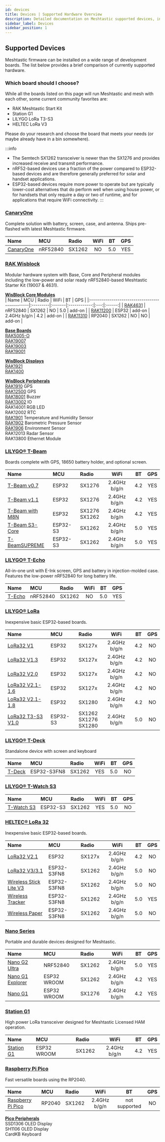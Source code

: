 ```yaml
---
id: devices
title: Devices | Supported Hardware Overview
description: Detailed documentation on Meshtastic supported devices, including hardware specifications, performance comparisons, and guides.
sidebar_label: Devices
sidebar_position: 1
---
```


## Supported Devices
Meshtastic firmware can be installed on a wide range of development boards. The list below provides a brief comparison of currently supported hardware.

### Which board should I choose?

While all the boards listed on this page will run Meshtastic and mesh with each other, some current community favorites are:
- RAK Meshtastic Start Kit
- Station G1
- LILYGO LoRa T3-S3
- HELTEC LoRa V3

Please do your research and choose the board that meets your needs (or maybe already have in a bin somewhere).

:::info
- The Semtech SX1262 transceiver is newer than the SX1276 and provides increased receive and transmit performance.
- nRF52-based devices use a fraction of the power compared to ESP32-based devices and are therefore generally preferred for solar and handset applications.
- ESP32-based devices require more power to operate but are typically lower-cost alternatives that do perform well when using house power, or for handsets that only require a day or two of runtime, and for applications that require WiFi connectivity.
:::

### [CanaryOne](./canary/)
Complete solution with battery, screen, case, and antenna.  Ships pre-flashed with latest Meshtastic firmware.

| Name                                           | MCU      | Radio  |     WiFi     | BT  |  GPS   |
|:-----------------------------------------------|:---------|:-------|:------------:|:---:|:------:|
| [CanaryOne](./canary/canary-one)               | nRF52840 | SX1262 |      NO      | 5.0 | YES    |

### [RAK Wisblock](./rak/)
Modular hardware system with Base, Core and Peripheral modules including the low-power and solar ready nRF52840-based Meshtastic Starter Kit (19007 & 4631).

[**WisBlock Core Modules**](./rak/core-module/)<br/>
| Name                                           | MCU      | Radio  |     WiFi     | BT  |  GPS   |
|:-----------------------------------------------|:---------|:-------|:------------:|:---:|:------:|
| [RAK4631](./rak/core-module?rakcore=RAK4631)   | nRF52840 | SX1262 |      NO      | 5.0 | add-on |
| [RAK11200](./rak/core-module?rakcore=RAK11200) | ESP32    | add-on | 2.4GHz b/g/n | 4.2 | add-on |
| [RAK11310](./rak/core-module?rakcore=RAK11310) | RP2040   | SX1262 |      NO      | NO  | add-on |

[**Base Boards**](./rak/base-board/)<br/>
[RAK5005-O](./rak/base-board?rakbase=RAK5005-O)<br/>
[RAK19007](./rak/base-board?rakbase=RAK19007)<br/>
[RAK19003](./rak/base-board?rakbase=RAK19003)<br/>
[RAK19001](./rak/base-board?rakbase=RAK19001)<br/>

[**WisBlock Displays**](./rak/screens/)<br/>
[RAK1921](./rak/screens?rakscreens=OLED)<br/>
[RAK1400](./rak/screens?rakscreens=E-Ink)<br/>

[**WisBlock Peripherals**](./rak/peripherals/)<br/>
[RAK1910](./rak/peripherals?rakmodules=GPS) GPS<br/>
[RAK12500](./rak/peripherals?rakmodules=GPS) GPS<br/>
[RAK18001](./rak/peripherals?rakmodules=Buzzer) Buzzer<br/>
[RAK13002](./rak/peripherals?rakmodules=IO) IO<br/>
RAK14001 RGB LED<br/>
RAK12002 RTC<br/>
[RAK1901](./rak/peripherals?rakmodules=Sensors&sensors=RAK1901) Temperature and Humidity Sensor<br/>
[RAK1902](./rak/peripherals?rakmodules=Sensors&sensors=RAK1902) Barometric Pressure Sensor<br/>
[RAK1906](./rak/peripherals?rakmodules=Sensors&sensors=RAK1906) Environment Sensor<br/>
RAK12013 Radar Sensor<br/>
RAK13800 Ethernet Module<br/>

### [LILYGO® T-Beam](./tbeam/)
Boards complete with GPS, 18650 battery holder, and optional screen.

| Name                                     | MCU      | Radio             |     WiFi     | BT  | GPS |
|:-----------------------------------------|:---------|:------------------|:------------:|:---:|:---:|
| [T-Beam v0.7](./tbeam/?t-beam=0.7)       | ESP32    | SX1276            | 2.4GHz b/g/n | 4.2 | YES |
| [T-Beam v1.1](./tbeam/?t-beam=1.1)       | ESP32    | SX1276            | 2.4GHz b/g/n | 4.2 | YES |
| [T-Beam with M8N](./tbeam/?t-beam=m8n)   | ESP32    | SX1276<br/>SX1262 | 2.4GHz b/g/n | 4.2 | YES |
| [T-Beam S3-Core](./tbeam/?t-beam=s3core) | ESP32-S3 | SX1262            | 2.4GHz b/g/n | 5.0 | YES |
| [T-BeamSUPREME](./tbeam/?t-beam=supreme) | ESP32-S3 | SX1262            | 2.4GHz b/g/n | 5.0 | YES |

### [LILYGO® T-Echo](./techo/)
All-in-one unit with E-Ink screen, GPS and battery in injection-molded case.  Features the low-power nRF52840 for long battery life.

| Name               | MCU      | Radio  | WiFi | BT  | GPS |
|:-------------------|:---------|:-------|:----:|:---:|:---:|
| [T-Echo](./techo/) | nRF52840 | SX1262 |  NO  | 5.0 | YES |

### [LILYGO® LoRa](./lora/)
Inexpensive basic ESP32-based boards.

| Name                                       | MCU      | Radio                        |     WiFi     | BT  | GPS |
|:-------------------------------------------|:---------|:-----------------------------|:------------:|:---:|:---:|
| [LoRa32 V1](./lora/?t-lora=v1)             | ESP32    | SX127x                       | 2.4GHz b/g/n | 4.2 | NO  |
| [LoRa32 V1.3](./lora/?t-lora=v1.3)         | ESP32    | SX127x                       | 2.4GHz b/g/n | 4.2 | NO  |
| [LoRa32 V2.0](./lora/?t-lora=v2.0)         | ESP32    | SX127x                       | 2.4GHz b/g/n | 4.2 | NO  |
| [LoRa32 V2.1-1.6](./lora/?t-lora=v2.1)     | ESP32    | SX127x                       | 2.4GHz b/g/n | 4.2 | NO  |
| [LoRa32 V2.1-1.8](./lora/?t-lora=v2.1-1.8) | ESP32    | SX1280                       | 2.4GHz b/g/n | 4.2 | NO  |
| [LoRa32 T3-S3 V1.0](./lora/?t-lora=S3-v1)  | ESP32-S3 | SX1262<br/>SX1276<br/>SX1280 | 2.4GHz b/g/n | 5.0 | NO  |

### [LILYGO® T-Deck](./tdeck/)
Standalone device with screen and keyboard

| Name               | MCU         | Radio  | WiFi | BT  | GPS |
|:-------------------|:------------|:-------|:----:|:---:|:---:|
| [T-Deck](./tdeck/) | ESP32-S3FN8 | SX1262 | YES  | 5.0 | NO  |

### [LILYGO® T-Watch S3](./twatch/)

| Name                    | MCU      | Radio  | WiFi | BT  | GPS |
|:------------------------|:---------|:-------|:----:|:---:|:---:|
| [T-Watch S3](./twatch/) | ESP32-S3 | SX1262 | YES  | 5.0 | NO  |

### [HELTEC® LoRa 32](./heltec/)
Inexpensive basic ESP32-based boards.

| Name                                                              | MCU         | Radio  |     WiFi     | BT  | GPS |
|:------------------------------------------------------------------|:------------|:-------|:------------:|:---:|:---:|
| [LoRa32 V2.1](./heltec/?heltec=v2.1)                              | ESP32       | SX127x | 2.4GHz b/g/n | 4.2 | NO  |
| [LoRa32 V3/3.1](./heltec/?heltec=v23)                                 | ESP32-S3FN8       | SX1262 | 2.4GHz b/g/n | 5.0 | NO  |
| [Wireless Stick Lite V3](./heltec/?heltec=Wireless+Stick+Lite+V3) | ESP32-S3FN8 | SX1262 | 2.4GHz b/g/n | 5.0 | NO  |
| [Wireless Tracker](./heltec/?heltec=tracker)                      | ESP32-S3FN8 | SX1262 | 2.4GHz b/g/n | 5.0 | YES |
| [Wireless Paper](./heltec/?heltec=paper)                          | ESP32-S3FN8 | SX1262 | 2.4GHz b/g/n | 5.0 | NO  |

### [Nano Series](./nano/)
Portable and durable devices designed for Meshtastic.

| Name                                         | MCU         | Radio  |     WiFi     | BT  | GPS |
|:---------------------------------------------|:------------|:-------|:------------:|:---:|:---:|
| [Nano G2 Ultra](./nano/?nano-series=g2)      | NRF52840    | SX1262 | 2.4GHz b/g/n | 5.0 | YES |
| [Nano G1 Explorer](./nano/?nano-series=g1-e) | ESP32 WROOM | SX1262 | 2.4GHz b/g/n | 4.2 | YES |
| [Nano G1](./nano/?nano-series=g1)            | ESP32 WROOM | SX1276 | 2.4GHz b/g/n | 4.2 | YES |

### [Station G1](./station-g1/)
High power LoRa transceiver designed for Meshtastic Licensed HAM operation.

| Name                        | MCU         | Radio  |     WiFi     | BT  | GPS |
|:----------------------------|:------------|:-------|:------------:|:---:|:---:|
| [Station G1](./station-g1/) | ESP32 WROOM | SX1262 | 2.4GHz b/g/n | 4.2 | YES |

### [Raspberry Pi Pico](./raspberry-pi/)
Fast versatile boards using the RP2040.

| Name                                 | MCU    | Radio  |     WiFi     |      BT       | GPS |
|:-------------------------------------|:-------|:-------|:------------:|:-------------:|:---:|
| [Raspberry Pi Pico](./raspberry-pi/) | RP2040 | SX1262 | 2.4GHz b/g/n | not supported | NO  |

[**Pico Peripherals**](./raspberry-pi/peripherals/)<br/>
SSD1306 OLED Display<br/>
SH1106 OLED Display<br/>
CardKB Keyboard<br/>

